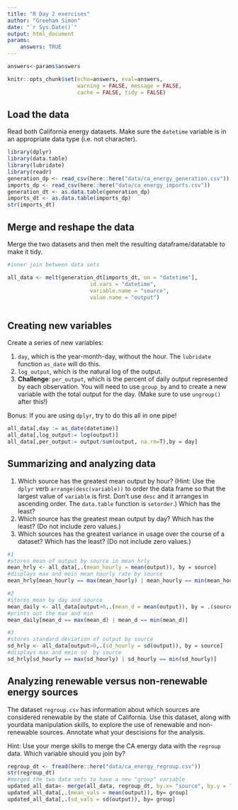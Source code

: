 ```yaml
---
title: "R Day 2 exercises"
author: "Greeham Simon"
date: "`r Sys.Date()`"
output: html_document
params:
    answers: TRUE
---
```


```r
answers<-params$answers

knitr::opts_chunk$set(echo=answers, eval=answers,
                      warning = FALSE, message = FALSE,
                      cache = FALSE, tidy = FALSE)
```

<!-- BEFORE YOU START, REMEMBER TO RENAME THE .RMD FILE AND SAVE IT AS day2_exercises_LastNameFirstName.Rmd AND THEN REMOVE THIS INSTRUCTION -->

## Load the data

Read both California energy datasets. Make sure the `datetime` variable is in an appropriate data type (i.e. not character). 

```r
library(dplyr)
library(data.table)
library(lubridate)
library(readr)
generation_dp <- read_csv(here::here("data/ca_energy_generation.csv"))
imports_dp <- read_csv(here::here("data/ca_energy_imports.csv"))
generation_dt <- as.data.table(generation_dp)
imports_dt <- as.data.table(imports_dp)
str(imports_dt)

```


## Merge and reshape the data

Merge the two datasets and then melt the resulting dataframe/datatable to make it tidy.

```r
#inner join between data sets

all_data <- melt(generation_dt[imports_dt, on = "datetime"], 
                          id.vars = "datetime",
                          variable.name = "source",
                          value.name = "output")



```


## Creating new variables

Create a series of new variables: 

1. `day`, which is the year-month-day, without the hour. The `lubridate` function `as_date` will do this.
2. `log_output`, which is the natural log of the output.
3. **Challenge**: `per_output`, which is the percent of daily output represented by each observation. You will need to use `group_by` and to create a new variable with the total output for the day. (Make sure to use `ungroup()` after this!)

Bonus: If you are using `dplyr`, try to do this all in one pipe!

```r

all_data[,day := as_date(datetime)]
all_data[,log_output:= log(output)]
all_data[,per_output:= output/sum(output, na.rm=T),by = day]

```


## Summarizing and analyzing data

1. Which source has the greatest mean output by hour? (Hint: Use the `dplyr` verb `arrange(desc(variable))` to order the data frame so that the largest value of `variable` is first. Don't use `desc` and it arranges in ascending order. The `data.table` function is `setorder`.) Which has the least?
2. Which source has the greatest mean output by day? Which has the least? (Do not include zero values.)
3. Which sources has the greatest variance in usage over the course of a dataset? Which has the least? (Do not include zero values.)

```r
#1
#stores mean of output by source in mean_hrly
mean_hrly <- all_data[,.(mean_hourly = mean(output)), by = source]
#displays max and mein mean hourly rate by source
mean_hrly[mean_hourly == max(mean_hourly) | mean_hourly == min(mean_hourly)]

#2
#stores mean by day and source
mean_daily <- all_data[output>0,.(mean_d = mean(output)), by = .(source,day)]
#prints out the max and min
mean_daily[mean_d == max(mean_d) | mean_d == min(mean_d)]

#3
#stores standard deviation of output by source
sd_hrly <- all_data[output>0,.(sd_hourly = sd(output)), by = source]
#displays max and mein sd  by source
sd_hrly[sd_hourly == max(sd_hourly) | sd_hourly == min(sd_hourly)]
```


## Analyzing renewable versus non-renewable energy sources

The dataset `regroup.csv` has information about which sources are considered renewable by the state of California. Use this dataset, along with yourdata manipulation skills, to explore the use of renewable and non-renewable sources. Annotate what your descisions for the analysis.

Hint: Use your merge skills to merge the CA energy data with the `regroup` data. Which variable should you join by?

```r
regroup_dt <- fread(here::here("data/ca_energy_regroup.csv"))
str(regroup_dt)
#merged the two data sets to have a new "group" variable
updated_all_data<- merge(all_data, regroup_dt, by.x= "source", by.y = "type")
updated_all_data[,.(mean_vals = mean(output)), by= group]
updated_all_data[,.(sd_vals = sd(output)), by= group]
```


